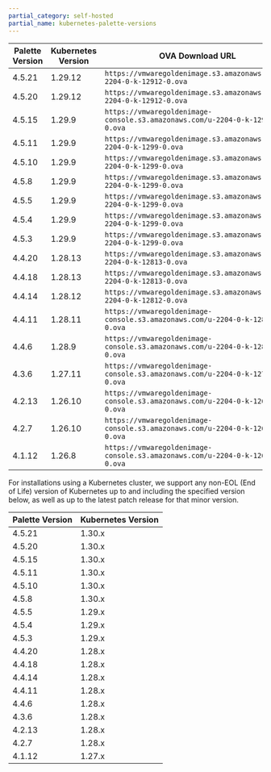 ```yaml
---
partial_category: self-hosted
partial_name: kubernetes-palette-versions
---
```


<Tabs>
<TabItem label="VMware" value="VMware">

| **Palette Version** | **Kubernetes Version** | **OVA Download URL**                                                        | **FIPS OVA Download URL**                                                      |
| ------------------- | ---------------------- | --------------------------------------------------------------------------- | ------------------------------------------------------------------------------ |
| 4.5.21              | 1.29.12                | `https://vmwaregoldenimage.s3.amazonaws.com/u-2204-0-k-12912-0.ova`         | `https://vmwaregoldenimage.s3.amazonaws.com/u-2004-0-k-12912-fips.ova`         |
| 4.5.20              | 1.29.12                | `https://vmwaregoldenimage.s3.amazonaws.com/u-2204-0-k-12912-0.ova`         | `https://vmwaregoldenimage.s3.amazonaws.com/u-2004-0-k-12912-fips.ova`         |
| 4.5.15              | 1.29.9                 | `https://vmwaregoldenimage-console.s3.amazonaws.com/u-2204-0-k-1299-0.ova`  | `https://vmwaregoldenimage-console.s3.amazonaws.com/u-2004-0-k-1299-fips.ova`  |
| 4.5.11              | 1.29.9                 | `https://vmwaregoldenimage.s3.amazonaws.com/u-2204-0-k-1299-0.ova`          | `https://vmwaregoldenimage.s3.amazonaws.com/u-2004-0-k-1299-fips.ova`          |
| 4.5.10              | 1.29.9                 | `https://vmwaregoldenimage.s3.amazonaws.com/u-2204-0-k-1299-0.ova`          | `https://vmwaregoldenimage.s3.amazonaws.com/u-2004-0-k-1299-fips.ova`          |
| 4.5.8               | 1.29.9                 | `https://vmwaregoldenimage.s3.amazonaws.com/u-2204-0-k-1299-0.ova`          | `https://vmwaregoldenimage.s3.amazonaws.com/u-2004-0-k-1299-fips.ova`          |
| 4.5.5               | 1.29.9                 | `https://vmwaregoldenimage.s3.amazonaws.com/u-2204-0-k-1299-0.ova`          | `https://vmwaregoldenimage.s3.amazonaws.com/u-2004-0-k-1299-fips.ova`          |
| 4.5.4               | 1.29.9                 | `https://vmwaregoldenimage.s3.amazonaws.com/u-2204-0-k-1299-0.ova`          | `https://vmwaregoldenimage.s3.amazonaws.com/u-2004-0-k-1299-fips.ova`          |
| 4.5.3               | 1.29.9                 | `https://vmwaregoldenimage.s3.amazonaws.com/u-2204-0-k-1299-0.ova`          | `https://vmwaregoldenimage.s3.amazonaws.com/u-2004-0-k-1299-fips.ova`          |
| 4.4.20              | 1.28.13                | `https://vmwaregoldenimage.s3.amazonaws.com/u-2204-0-k-12813-0.ova`         | `https://vmwaregoldenimage.s3.amazonaws.com/u-2004-0-k-12813-fips.ova`         |
| 4.4.18              | 1.28.13                | `https://vmwaregoldenimage.s3.amazonaws.com/u-2204-0-k-12813-0.ova`         | `https://vmwaregoldenimage.s3.amazonaws.com/u-2004-0-k-12813-fips.ova`         |
| 4.4.14              | 1.28.12                | `https://vmwaregoldenimage.s3.amazonaws.com/u-2204-0-k-12812-0.ova`         | `https://vmwaregoldenimage.s3.amazonaws.com/u-2004-0-k-12812-fips.ova`         |
| 4.4.11              | 1.28.11                | `https://vmwaregoldenimage-console.s3.amazonaws.com/u-2204-0-k-1289-0.ova`  | `https://vmwaregoldenimage-console.s3.amazonaws.com/u-2004-0-k-1289-fips.ova`  |
| 4.4.6               | 1.28.9                 | `https://vmwaregoldenimage-console.s3.amazonaws.com/u-2204-0-k-1289-0.ova`  | `https://vmwaregoldenimage-console.s3.amazonaws.com/u-2004-0-k-1289-fips.ova`  |
| 4.3.6               | 1.27.11                | `https://vmwaregoldenimage-console.s3.amazonaws.com/u-2204-0-k-12711-0.ova` | `https://vmwaregoldenimage-console.s3.amazonaws.com/u-2004-0-k-12711-fips.ova` |
| 4.2.13              | 1.26.10                | `https://vmwaregoldenimage-console.s3.amazonaws.com/u-2204-0-k-12610-0.ova` | `https://vmwaregoldenimage-console.s3.amazonaws.com/u-2004-0-k-12610-fips.ova` |
| 4.2.7               | 1.26.10                | `https://vmwaregoldenimage-console.s3.amazonaws.com/u-2204-0-k-12610-0.ova` | `https://vmwaregoldenimage-console.s3.amazonaws.com/u-2004-0-k-12610-fips.ova` |
| 4.1.12              | 1.26.8                 | `https://vmwaregoldenimage-console.s3.amazonaws.com/u-2204-0-k-1268-0.ova`  | `https://vmwaregoldenimage-console.s3.amazonaws.com/u-2004-0-k-1268-fips.ova`  |

</TabItem>

<TabItem label="Kubernetes" value="Kubernetes">

For installations using a Kubernetes cluster, we support any non-EOL (End of Life) version of Kubernetes up to and including the specified version below, as well as up to the latest patch release for that minor version.

| **Palette Version** | **Kubernetes Version** |
| ------------------- | ---------------------- |
| 4.5.21              | 1.30.x                 |
| 4.5.20              | 1.30.x                 |
| 4.5.15              | 1.30.x                 |
| 4.5.11              | 1.30.x                 |
| 4.5.10              | 1.30.x                 |
| 4.5.8               | 1.30.x                 |
| 4.5.5               | 1.29.x                 |
| 4.5.4               | 1.29.x                 |
| 4.5.3               | 1.29.x                 |
| 4.4.20              | 1.28.x                 |
| 4.4.18              | 1.28.x                 |
| 4.4.14              | 1.28.x                 |
| 4.4.11              | 1.28.x                 |
| 4.4.6               | 1.28.x                 |
| 4.3.6               | 1.28.x                 |
| 4.2.13              | 1.28.x                 |
| 4.2.7               | 1.28.x                 |
| 4.1.12              | 1.27.x                 |


</TabItem>
</Tabs>
